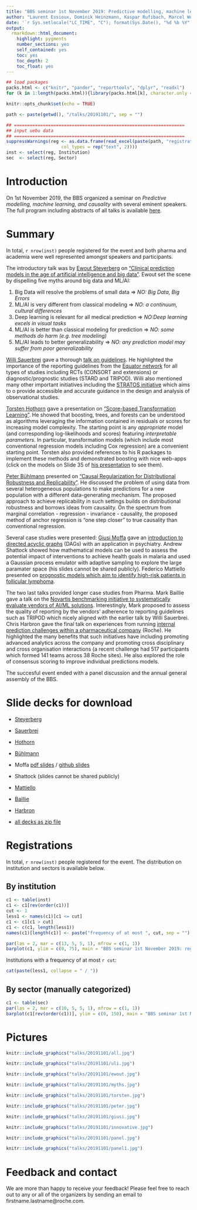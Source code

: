 ```yaml
---
title: "BBS seminar 1st November 2019: Predictive modelling, machine learning, and causality"
author: "Laurent Essioux, Dominik Heinzmann, Kaspar Rufibach, Marcel Wolbers"
date: '`r Sys.setlocale("LC_TIME", "C"); format(Sys.Date(), "%d %b %Y")`'
output:
  rmarkdown::html_document:
    highlight: pygments
    number_sections: yes
    self_contained: yes
    toc: yes
    toc_depth: 2
    toc_float: yes
---
```


```r
## load packages
packs.html <- c("knitr", "pander", "reporttools", "dplyr", "readxl")
for (k in 1:length(packs.html)){library(packs.html[k], character.only = TRUE)}

knitr::opts_chunk$set(echo = TRUE)

path <- paste(getwd(), "/talks/20191101/", sep = "")

## =================================================================
## input uebu data
## =================================================================
suppressWarnings(reg <- as.data.frame(read_excel(paste(path, "registrations.xls", sep = ""), 
                     col_types = rep("text", 2))))
inst <- select(reg, Institution)
sec  <- select(reg, Sector)
```

# Introduction

On 1st November 2019, the BBS organized a seminar on _Predictive modelling, machine learning, and causality_ with several eminent speakers. The full program including abstracts of all talks is available [here](https://baselbiometrics.github.io/home/docs/events_past.html#01112019:_BBS_Seminar:_Predictive_modelling,_machine_learning_and_causality).

# Summary

In total, `r nrow(inst)` people registered for the event and both pharma and academia were well represented amongst speakers and participants. 

The introductory talk was by [Ewout Steyerberg](https://www.universiteitleiden.nl/en/staffmembers/ewout-steyerberg) on 
["Clinical prediction models in the age of artificial intelligence and big data"](talks/20191101/1_Steyerberg.pdf). 
Ewout set the scene by dispelling five myths around big data and ML/AI:

1. Big Data will resolve the problems of small data $\Rightarrow$ _NO: Big Data, Big Errors_
2. ML/AI is very different from classical modeling $\Rightarrow$ _NO: a continuum, cultural differences_
3. Deep learning is relevant for all medical prediction $\Rightarrow$ _NO:Deep learning excels in visual tasks_
4. ML/AI is better than classical modeling for prediction $\Rightarrow$ _NO: some methods do harm (e.g. tree modeling)_
5. ML/AI leads to better generalizability $\Rightarrow$ _NO: any prediction model may suffer from poor generalizability_

[Willi Sauerbrei](https://www.imbi.uni-freiburg.de/persons-de/wfs-de/person_view_de) gave a thorough [talk on guidelines](talks/20191101/2_Sauerbrei.pdf). 
He highlighted the importance of the reporting guidelines from the [Equator network](http://www.equator-network.org/) for all types of studies including RCTs (CONSORT and extensions) or diagnostic/prognostic studies (STARD and TRIPOD). 
Willi also mentioned many other important initiatives including the [STRATOS initiative](http://www.stratos-initiative.org/) which aims to o provide accessible and accurate guidance in the design and analysis of observational studies.

[Torsten Hothorn](http://user.math.uzh.ch/hothorn/) gave a presentation on ["Score-based Transformation Learning"](talks/20191101/3_Hothorn.pdf). 
He showed that boosting, trees, and forests can be understood as algorithms leveraging the information contained in residuals
or scores for increasing model complexity. The starting point is any _appropriate_ model (and corresponding log-likelihoods and scores) featuring _interpretable parameters_. In particular, transformation models (which include most conventional regression models including Cox regression) are a convenient starting point. Torsten also provided references to his R packages to implement these methods and demonstrated boosting with nice web-apps (click on the models on Slide 35 of [his presentation](talks/20191101/3_Hothorn.pdf) to see them).

[Peter Bühlmann](https://stat.ethz.ch/~buhlmann/) presented on ["Causal Regularization for Distributional Robustness and Replicability"](talks/20191101/4_Buehlmann.pdf). He discussed the problem of using data from several heterogeneous populations to make predictions for a new population with a different data-generating mechanism. The proposed approach to achieve replicability in such settings builds on distributional robustness and borrows ideas from causality. On the spectrum from marginal correlation - regression - invariance - causality, the proposed method of anchor regression is "one step closer" to true causality than conventional regression. 

Several case studies were presented: [Giusi Moffa](https://dmi.unibas.ch/de/forschung/mathematik/statistical-science/) gave an [introduction to directed acyclic graphs](talks/20191101/5_Moffa.pdf) (DAGs) with an application in psychiatry. Andrew Shattock showed how mathematical models can be used to assess the potential impact of interventions to achieve health goals in malaria and used a Gaussian process emulator with adaptive sampling to explore the large paramater space (his slides cannot be shared publicly). Federico Mattiello presented on [prognostic models which aim to identify high-risk patients in follicular lymphoma](talks/20191101/7_Mattiello.pdf).

The two last talks provided longer case studies from Pharma. Mark Baillie gave a talk on the [Novartis benchmarking initiative to systematically evaluate vendors of AI/ML solutions](talks/20191101/8_Baillie.pdf). Interestingly, Mark proposed to assess the quality of reporting by the vendors' adherence to reporting guidelines such as TRIPOD which nicely aligned with the earlier talk by Willi Sauerbrei. Chris Harbron gave the final talk on experiences from running [internal prediction challenges within a pharmaceutical company](talks/20191101/9_Harbron.pdf) (Roche). He highlighted the many benefits that such initiatives have including promoting advanced analytics across the company and promoting cross disciplinary and cross organisation interactions (a recent challenge had 517  participants which formed 141 teams across 38 Roche sites). He also explored the role of consensus scoring to improve individual predictions models.

The succesful event ended with a panel discussion and the annual general assembly of the BBS.

# Slide decks for download

* [Steyerberg](talks/20191101/1_Steyerberg.pdf)
* [Sauerbrei](talks/20191101/2_Sauerbrei.pdf)
* [Hothorn](talks/20191101/3_Hothorn.pdf)
* [Bühlmann](talks/20191101/4_Buehlmann.pdf)
* Moffa [pdf slides](talks/20191101/5_Moffa.pdf) / [github slides](https://annlia.github.io/jPublica/BBS_201911/psychoDAGs201911.html)
* Shattock (slides cannot be shared publicly)
* [Mattiello](talks/20191101/7_Mattiello.pdf)
* [Baillie](talks/20191101/8_Baillie.pdf)
* [Harbron](talks/20191101/9_Harbron.pdf)

* [all decks as zip file](talks/20191101/20191101 BBS all slide decks.zip)

# Registrations

In total, `r nrow(inst)` people registered for the event. The distribution on institution and sectors is available below.

## By institution

```r
c1 <- table(inst)
c1 <- c1[rev(order(c1))]
cut <- 1
less1 <- names(c1)[c1 <= cut]
c1 <- c1[c1 > cut]
c1 <- c(c1, length(less1))
names(c1)[length(c1)] <- paste("frequency of at most ", cut, sep = "")

par(las = 2, mar = c(13, 5, 5, 1), mfrow = c(1, 1))
barplot(c1, ylim = c(0, 75), main = "BBS seminar 1st November 2019: registrations", ylab = "number of participants")
```

Institutions with a frequency of at most `r cut`: 
```r
cat(paste(less1, collapse = " / "))
```

## By sector (manually categorized)

```r
c1 <- table(sec)
par(las = 2, mar = c(10, 5, 5, 1), mfrow = c(1, 1))
barplot(c1[rev(order(c1))], ylim = c(0, 150), main = "BBS seminar 1st November 2019: registrations by sector", ylab = "number of participants")
```

# Pictures

```r
knitr::include_graphics("talks/20191101/all.jpg")
```

```r
knitr::include_graphics("talks/20191101/uli.jpg")
```

```r
knitr::include_graphics("talks/20191101/ewout.jpg")
```

```r
knitr::include_graphics("talks/20191101/myths.jpg")
```

```r
knitr::include_graphics("talks/20191101/torsten.jpg")
```

```r
knitr::include_graphics("talks/20191101/peter.jpg")
```

```r
knitr::include_graphics("talks/20191101/giusi.jpg")
```

```r
knitr::include_graphics("talks/20191101/innovative.jpg")
```

```r
knitr::include_graphics("talks/20191101/panel.jpg")
```

```r
knitr::include_graphics("talks/20191101/panel1.jpg")
```

# Feedback and contact

We are more than happy to receive your feedback! Please feel free to reach out to any or all of the organizers by sending an email to firstname.lastname@roche.com.